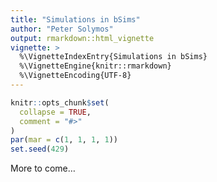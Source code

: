 ```yaml
---
title: "Simulations in bSims"
author: "Peter Solymos"
output: rmarkdown::html_vignette
vignette: >
  %\VignetteIndexEntry{Simulations in bSims}
  %\VignetteEngine{knitr::rmarkdown}
  %\VignetteEncoding{UTF-8}
---
```


```r
knitr::opts_chunk$set(
  collapse = TRUE,
  comment = "#>"
)
par(mar = c(1, 1, 1, 1))
set.seed(429)
```

More to come...

